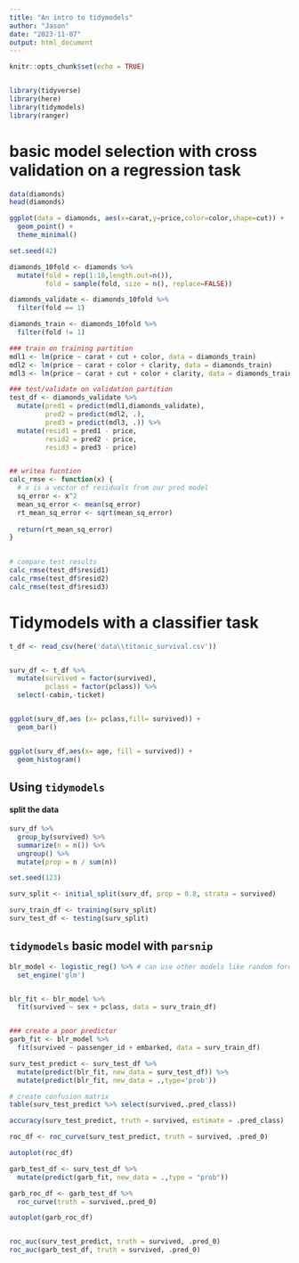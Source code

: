 ```yaml
---
title: "An intro to tidymodels"
author: "Jason"
date: "2023-11-07"
output: html_document
---
```


```r
knitr::opts_chunk$set(echo = TRUE)


library(tidyverse)
library(here)
library(tidymodels)
library(ranger)

```

# basic model selection with cross validation on a regression task

```r
data(diamonds)
head(diamonds)

ggplot(data = diamonds, aes(x=carat,y=price,color=color,shape=cut)) +
  geom_point() +
  theme_minimal()


```
```r
set.seed(42)

diamonds_10fold <- diamonds %>%
  mutate(fold = rep(1:10,length.out=n()),
         fold = sample(fold, size = n(), replace=FALSE))

diamonds_validate <- diamonds_10fold %>%
  filter(fold == 1)

diamonds_train <- diamonds_10fold %>%
  filter(fold != 1)

### train on training partition
mdl1 <- lm(price ~ carat + cut + color, data = diamonds_train)
mdl2 <- lm(price ~ carat + color + clarity, data = diamonds_train)
mdl3 <- lm(price ~ carat + cut + color + clarity, data = diamonds_train)

### test/validate on validation partition
test_df <- diamonds_validate %>%
  mutate(pred1 = predict(mdl1,diamonds_validate),
         pred2 = predict(mdl2, .),
         pred3 = predict(mdl3, .)) %>%
  mutate(resid1 = pred1 - price,
         resid2 = pred2 - price,
         resid3 = pred3 - price)


## writea fucntion
calc_rmse <- function(x) {
  # x is a vector of residuals from our pred model
  sq_error <- x^2
  mean_sq_error <- mean(sq_error)
  rt_mean_sq_error <- sqrt(mean_sq_error)
  
  return(rt_mean_sq_error)
}
  

# compare test results
calc_rmse(test_df$resid1)
calc_rmse(test_df$resid2)
calc_rmse(test_df$resid3)

```

# Tidymodels with a classifier task

```r

t_df <- read_csv(here('data\\titanic_survival.csv'))


surv_df <- t_df %>%
  mutate(survived = factor(survived),
         pclass = factor(pclass)) %>%
  select(-cabin,-ticket)


ggplot(surv_df,aes (x= pclass,fill= survived)) +
  geom_bar()


ggplot(surv_df,aes(x= age, fill = survived)) +
  geom_histogram()

```

## Using `tidymodels`

#### split the data

```r

surv_df %>%
  group_by(survived) %>%
  summarize(n = n()) %>%
  ungroup() %>%
  mutate(prop = n / sum(n))

set.seed(123)

surv_split <- initial_split(surv_df, prop = 0.8, strata = survived)

surv_train_df <- training(surv_split)
surv_test_df <- testing(surv_split)

```

## `tidymodels` basic model with `parsnip`

```r

blr_model <- logistic_reg() %>% # can use other models like random forest
  set_engine('glm')


blr_fit <- blr_model %>%
  fit(survived ~ sex + pclass, data = surv_train_df)


### create a poor predictor
garb_fit <- blr_model %>%
  fit(survived ~ passenger_id + embarked, data = surv_train_df)


````

```r

surv_test_predict <- surv_test_df %>%
  mutate(predict(blr_fit, new_data = surv_test_df)) %>%
  mutate(predict(blr_fit, new_data = .,type='prob'))

# create confusion matrix
table(surv_test_predict %>% select(survived,.pred_class))

accuracy(surv_test_predict, truth = survived, estimate = .pred_class)

```

```r

roc_df <- roc_curve(surv_test_predict, truth = survived, .pred_0)

autoplot(roc_df)

garb_test_df <- surv_test_df %>%
  mutate(predict(garb_fit, new_data = .,type = "prob"))

garb_roc_df <- garb_test_df %>%
  roc_curve(truth = survived,.pred_0)

autoplot(garb_roc_df)


roc_auc(surv_test_predict, truth = survived, .pred_0)
roc_auc(garb_test_df, truth = survived, .pred_0)

````
